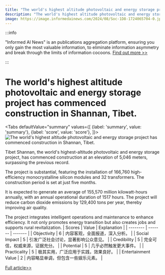 ```yaml
---
title: "The world's highest altitude photovoltaic and energy storage project has commenced construction in Shannan, Tibet."
description: "The world's highest altitude photovoltaic and energy storage project has commenced construction in Shannan, Tibet."
image: https://image.informedainews.com/2024/08/Soc-1D8-1724065704-0.jpg
---
```



:::info

"Informed AI News" is an publications aggregation platform, ensuring you only gain the most valuable information, to eliminate information asymmetry and break through the limits of information cocoons.  [Find out more >>](/)

:::

# The world's highest altitude photovoltaic and energy storage project has commenced construction in Shannan, Tibet.


<Tabs
	defaultValue="summary"
	values={[
	{label: 'summary', value: 'summary'},
	{label: 'score', value: 'score'},
]}>
<TabItem value="summary">
<img
  src="https://image.informedainews.com/2024/08/Soc-1D8-1724065704-0.jpg"
  alt="The world's highest altitude photovoltaic and energy storage project has commenced construction in Shannan, Tibet."
/>



Tibet Shannan, the world's highest-altitude photovoltaic and energy storage project, has commenced construction at an elevation of 5,046 meters, surpassing the previous record.

The project is substantial, featuring the installation of 166,760 high-efficiency monocrystalline silicon modules and 32 transformers. The construction period is set at just five months.

It is expected to generate an average of 155,570 million kilowatt-hours annually, with an annual operational duration of 1517 hours. The project will reduce carbon dioxide emissions by 129,400 tons per year, thereby improving air quality.

The project integrates intelligent operations and maintenance to enhance efficiency. It not only promotes energy transition but also creates jobs and supports rural revitalization.
</TabItem>
<TabItem value="score">
	| Scores     | Value   | Explanation |
	| -------- | ------- | ------- |
	| Objectivity  | 6    | 内容客观，全面报道，深入分析。    |
	| Social Impact | 5     | 引发广泛社会讨论，显著影响公众意见。    |
	| Credibility    | 5    | 完全可信，权威来源，证据充分。    |
	| Potential    | 5    | 几乎必然触发更大事件。    |
	| Practicality    | 5    | 极其实用，广泛应用于实践，效果良好。    |
	| Entertainment Value    | 2    | 内容略显单调，但包含一些娱乐元素。    |
</TabItem>
</Tabs>

[Full article>>](https://www.cnbeta.com.tw/articles/science/1442662.htm)
